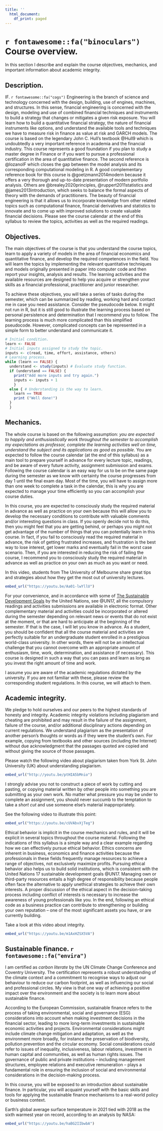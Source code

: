 ```yaml
---
title: ''
  html_document:
    df_print: paged
---
```


\newpage

# `r fontawesome::fa("binoculars")` Course overview.

In this section I describe and explain the course objectives, mechanics, and important information about academic integrity.

## Description.

<!-- EMF. `r fontawesome::fa("chart-line")` The course includes a COIL (Collaborative Online International Learning) activity with students at Universidad Pontificia Bolivariana in Colombia in the hope that students attain a degree of intercultural understanding. Econometrics is the branch of economics concerned with the use of mathematical and statistical methods describing economic systems. We define financial econometrics as the application of statistical techniques to answer problems in finance. For example, we might know from previous courses that there is a negative relationship between interest rates and stock prices, but we cannot know the size or the magnitude of this relationship unless we measure it and verify how strong or weak this relationship is by applying econometrics. Financial econometrics also allows us to incorporate data into existing financial models to empirically test their validity and find estimates which are significantly superior to informal *guesstimates*. Forecasting is also a common and popular task in financial econometrics. It is an integral part of the decision-making activities of management, as it can play an important role in many areas of a company. Most of this course is about forecasting methods that we commonly use in finance and economics. Forecasting is about predicting the future as accurately as possible, given all of the information available, including historical data and knowledge of any future events that might impact the forecasts. This subject can contribute to evolving from a student to a practitioner in the area of finance, especially because we are going to incorporate computational finance in R as a way to learn financial econometrics. The main electronic textbooks are the following: @49018680cf534023b6ae0f4e933c475d, and @lozanoEMF. Other good reference books based on R are @hanck2020introduction, @gujarati2012basic, @brooks2019introductory, @Oswaldeconometrics, @heiss2020usingR and @mcnulty2021handbook, @RundelIntroduction, @james2013introduction. For Python, see @heiss2020usingPython. Please see the course calendar at the end of this syllabus to review the topics, activities as well as the required readings. -->

<!-- ARF. `r fontawesome::fa("credit-card")` Financial risk management is about identifying, quantifying and managing financial risks. In this course we focus our attention on credit risk models and their corresponding computational applications in R. Credit risk refers to the probability of loss due to a borrower's failure to make payments on any type of debt. Credit risk management is the practice of mitigating losses by understanding how to measure the probability of default and the corresponding potential losses. Traditionally, courses like these rely only on firms as the main subject of study, but this course also incorporates issues related with individuals and countries which open an interesting avenue to apply financial and economic analysis. In fact, we can understand this course as a two-pillar course, one of them is about modern techniques and methodologies aimed to identify, quantify and manage financial risks, especially credit risk. The second pillar is about developing analysis skills and understanding the most relevant financial and economic challenges of Mexico. The main textbooks are the following: @Hull9 as it incorporates the most influential credit risk models in the financial industry, @crouhy2014essentials, @brealey2020principles as they present a comprehensive analysis of the various sources of risk in financial markets, and @lozanoARF which closes the gap between the model analysis and its corresponding computational modeling in R. A couple of complementary reference books are @hull2020machine, @james2013introduction. Please see the course calendar at the end of this syllabus to review the topics, activities as well as the required readings. -->

IF. `r fontawesome::fa("cogs")` Engineering is the branch of science and technology concerned with the design, building, use of engines, machines, and structures. In this sense, financial engineering is concerned with the design, modeling and use of combined financial techniques and instruments to build a strategy that changes or mitigates a given risk exposure. You will learn how to build a quantitative financial strategy, the nature of financial instruments like options, and understand the available tools and techniques we have to measure risk in finance as value at risk and GARCH models. The course is based on the legendary John C. Hull's textbook @Hull9 which is undoubtedly a very important reference in academia and the financial industry. This course represents a good foundation if you plan to study a master degree in Finance or if you want to pursue a professional certification in the area of quantitative finance. The second reference is @lozanoIF which closes the gap between the model analysis and its corresponding computational modeling in R. A good complementary reference book for this course is @goetzmann2014modern because it offers a very thorough and up-to-date presentation of modern portfolio analysis. Others are @brealey2020principles, @ruppert2011statistics and @james2013introduction, which seeks to balance the formal aspects of theory with the demands of practitioners. The beauty of financial engineering is that it allows us to incorporate knowledge from other related topics such as computational finance, financial derivatives and statistics to innovate and to come up with improved solutions to create valuable financial decisions. Please see the course calendar at the end of this syllabus to review the topics, activities as well as the required readings.

<!-- PMF. Traditional financial models expressed in assumptions, principles, functions and equations are fundamental tools to make better and more informed financial decisions. By incorporating the relevant technology, financial models can be expressed in computational code, which is the first step towards automation and allows us to expand the scope and limits of financial analysis. This course merges financial analysis, and financial modeling in order to translate models originally stated in paper into functional computational code. These kinds of skills are currently highly demanded and valued not only in the job market but also in research, FinTech and innovation projects. The main textbook is @lozanoPMF which has been developed to close the gap between the model analysis and its corresponding computational modeling in R. Some complementary reference books are @hull2020machine, @james2013introduction and @ruppert2011statistics. Please see the course calendar at the end of this syllabus to review the topics, activities as well as the required readings. -->

<!-- EFPI. \faSearchDollar \hspace{1 mm} Investment is normally referred to as a source of growth within a firm (and even a country). However, investment decisions can lead to negative outcomes depending on economic conditions or simply because of a poor risk assessment. In this course we will learn the basics and some of the advanced techniques available for evaluating investment projects. Examples of investment projects include financial products like investment funds or even firms. Investment projects usually require an initial payment now in exchange for future cash flows. Here, the problem arises when investment projects fail to generate those future cash flows. Evaluation of investment projects help us to understand how risky they are with respect to the promised future cash flows. The analysis and evaluation of investment projects allow us to understand how to make them more attractive, and discriminate between good and bad investment decisions. Our main textbook is @brealey2020principles. -->

<!-- MPA. Economics is the social science that allows us to comprehend the allocation of resources to satisfy needs. It is a social science because the allocation of resources is a human choice, thus it is based on human behavior rather than on natural laws such as in physics or chemistry. In this course we are going to learn microeconomics, which is the branch of economics that studies the economic behavior of single agents such as firms. Following the same logic, macroeconomics is the branch of economics that studies the aggregate behavior of many agents. Microeconomics helps us to better comprehend how individual agents – such as firms, consumers and governments – make informed and rational decisions in terms of assigning limited resources to unlimited wants and needs. This segmentation is convenient in order to elucidate the interactions between preferences, incentives, objectives and constraints within each particular economic agent. For example, an individual wants to consume goods and services to increase his or her well-being but at the same time the individual is restricted by a limited budget formed by income and wealth. Similarly, the firm is bound by regulatory issues, costs, scarce monetary resources, market conditions, asymmetric and imperfect information, but at the same time is looking forward to maximizing profits. Finally, any government would ideally be interested in providing public goods, decreasing poverty levels, promoting welfare and an appropriate competitive environment; although resources coming from taxes are limited and incentives are not always well aligned. Therefore, every single economic agent tries to do their best in order to allocate limited resources to satisfy unlimited needs and understanding microeconomics helps these economic agents to take better and more informed decisions as these decisions are based in a scientific approach rather than following an intuitive approach. Given that this process is perpetual and inherent in real-life, whoever that understands the foundations of microeconomic analysis, has a significant comparative advantage in business and management. This is why you are expected to understand microeconomics at an early stage in your undergraduate studies. -->


## Objectives.

The main objectives of the course is that you understand the course topics, learn to apply a variety of models in the area of financial economics and quantitative finance, and develop the required competences in the field. You will learn the topics by implementing the relevant quantitative techniques and models originally presented in paper into computer code and then report your insights, analysis and results. The learning activities and the available resources are designed to help you acquire or strengthen your skills as a financial professional, practitioner and junior researcher.

To achieve these objectives, you will take a series of tasks during the semester, which can be summarized by reading, working hard and contact me in case you need assistance. Consider the pseudocode below. It might not run in R, but it is still good to illustrate the learning process based on personal persistence and determination that I recommend you to follow. The learning process is much more complicated than this simplified pseudocode. However, complicated concepts can be represented in a simple form to better understand and communicate it.

```r
# Initial condition.
learn <- FALSE
# Initial inputs assigned to study the topic.
inputs <- c(read, time, effort, assistance, others)
# Learning process.
while (learn == FALSE) {
  understand <- study(inputs) # Evaluate study function.
  if (understand == FALSE) {
    print("Add more inputs and try again.")
    inputs <- inputs + 1
    }
  else { # Understanding is the way to learn.
    learn == TRUE
    print ("Well done!")
  }
  }
```


## Mechanics.

The whole course is based on the following assumption: *you are expected to happily and enthusiastically work throughout the semester to accomplish my expectations as professor, complete the learning activities well on time, understand the subject and its applications as good as possible*. You are expected to follow the course calendar (at the end of this syllabus) as a main tool to prepare yourself in advance for every lecture topic, readings, and be aware of every future activity, assignment submission and exams. Following the course calendar is an easy way for us to be on the same page during the semester as we know with certainty the course progresses from day 1 until the final exam day. Most of the time, you will have to assign more than one week to complete a task in the calendar, this is why you are expected to manage your time efficiently so you can accomplish your course duties.

In this course, you are expected to consciously study the required material in advance as well as practice on your own because this will allow you to develop the necessary conditions to contribute with valuable comments and/or interesting questions in class. If you openly decide not to do this, then you might feel that you are getting behind, or perhaps you might not get advantage of the number of things that you can potentially learn in this course. In fact, if you fail to consciously read the required material in advance, the risk of getting frustrated increases, and frustration is the best way to lose interest, get lower marks and eventually fail in the worst case scenario. Then, if you are interested in reducing the risk of failing the course, I recommend you to consciously study the required material in advance as well as practice on your own as much as you want or need.

In this video, students from The University of Melbourne share great tips and strategies about how they get the most out of university lectures.

```r
embed_url("https://youtu.be/Aa01-lwYllU")
```

For your convenience, and in accordance with some of [The Sustainable Development Goals](https://sdgs.un.org/goals) by the United Nations, see @UN17, all the compulsory readings and activities submissions are available in electronic format. Other complementary material and activities could be incorporated or altered during the semester depending on relevant news or events that do not exist at the moment, or that are hard to anticipate at the beginning of the semester. If that is the case, I will let you know in advance. As a student, you should be confident that all the course material and activities are perfectly suitable for an undergraduate student enrolled in a prestigious world-class university. In other words, there will not be an intellectual challenge that you cannot overcome with an appropriate amount of enthusiasm, time, work, determination, and assistance (if necessary). This course is designed in such a way that you can pass and learn as long as you invest the right amount of time and work.

I assume you are aware of the academic regulations dictated by the university. If you are not familiar with these, please review the corresponding student regulations. In this course, we will attach to them.

## Academic integrity.

We pledge to hold ourselves and our peers to the highest standards of honesty and integrity. Academic integrity violations including plagiarism and cheating are prohibited and may result in the failure of the assignment, failure of the course, and/or additional disciplinary actions depending on current regulations. We understand plagiarism as the presentation of another person's thoughts or words as if they were the student's own. For example, copying from textbooks and other sources (including the Internet) without due acknowledgment that the passages quoted are copied and without giving the source of those passages. 

Please watch the following video about plagiarism taken from York St. John University (UK) about understanding plagiarism.


```r
embed_url("http://youtu.be/ptHIA5bMnio")
```


I strongly advise you not to construct a piece of work by cutting and pasting, or copying material written by other people into something you are submitting as your own work. No matter what pressure you may be under to complete an assignment, you should never succumb to the temptation to take a *short cut* and use someone else's material inappropriately. 

See the following video to illustrate this point:

```r
embed_url("https://youtu.be/cUVAbvXjTeg")
```

Ethical behavior is implicit in the course mechanics and rules, and it will be explicit in several topics throughout the course material. Following the indications of this syllabus is a simple way and a clear example regarding how we can effectively pursue ethical behavior. Ethics concerns are inherent in business, economics and finance activities because the professionals in these fields frequently manage resources to achieve a range of objectives, not exclusively maximize profits. Pursuing ethical behavior also helps us to build solid institutions, which is consistent with the United Nations 17 sustainable development goals @UN17. Managing own or third-party resources entails a high degree of responsibility because people often face the alternative to apply unethical strategies to achieve their own interests. A proper discussion of the ethical aspect in the decision-taking process including conflict of interests is necessary to increase the awareness of young professionals like you. In the end, following an ethical code as a business practice can contribute to strengthening or building your own reputation -- one of the most significant assets you have, or are currently building.

Take a look at this video about integrity.

```r
embed_url("https://youtu.be/m1AxHZSX5VA")
```

## Sustainable finance. `r fontawesome::fa("envira")`

I am certified as *carbon literate* by the UN Climate Change Conference and Coventry University. The certification represents a robust understanding of the climate context and a commitment to recognise ways to adjust our behaviour to reduce our carbon footprint, as well as influencing our social and professional circles. My view is that one way of achieving a positive impact over the environment and the society is to learn more about sustainable finance. 

According to the European Commission, sustainable finance refers to the process of taking environmental, social and governance (ESG) considerations into account when making investment decisions in the financial sector, leading to more long-term investments in sustainable economic activities and projects. Environmental considerations might include climate change mitigation and adaptation, as well as the environment more broadly, for instance the preservation of biodiversity, pollution prevention and the circular economy. Social considerations could refer to issues of inequality, inclusiveness, labour relations, investment in human capital and communities, as well as human rights issues. The governance of public and private institutions – including management structures, employee relations and executive remuneration – plays a fundamental role in ensuring the inclusion of social and environmental considerations in the decision-making process.

In this course, you will be exposed to an introduction about sustainable finance. In particular, you will acquaint yourself with the basic skills and tools for applying the sustainable finance mechanisms to a real-world policy or business context.

Earth’s global average surface temperature in 2021 tied with 2018 as the sixth warmest year on record, according to an analysis by NASA:

```r
embed_url("https://youtu.be/haBG2IIbwbA")
```
